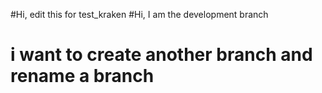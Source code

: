 #Hi, edit this for test_kraken
#Hi, I am the development branch


# i want to create another branch and rename a branch

